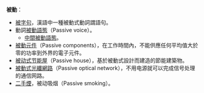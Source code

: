<!-- {{Wiktionary|被動}} -->
'''被動'''：
*[[被字句|被字句]]，漢語中一種被動式動詞謂語句。
*動詞[[被動語態|被動語態]]（Passive voice）。
**[[中間被動語態|中間被動語態]]。
*[[被動元件|被動元件]]（Passive components），在工作時間內，不能供應任何平均值大於零的功率到外界的電子元件。
*[[被动式节能屋|被动式节能屋]]（Passive house），基於被動式設計而建造的節能建築物。
*[[被動式光纖網路|被動式光纖網路]]（Passive optical network），不用电源就可以完成信号处理的通信网路。
*[[二手煙|二手煙]]，被动吸烟（Passive smoking）。

{{disambig|B|cat=二字消歧義}}